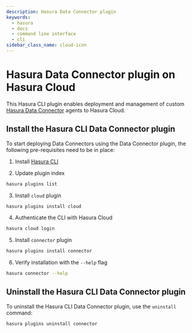 ```yaml
---
description: Hasura Data Connector plugin
keywords:
  - hasura
  - docs
  - command line interface
  - cli
sidebar_class_name: cloud-icon
---
```



# Hasura Data Connector plugin on Hasura Cloud

<ProductBadge free pro ee />

This Hasura CLI plugin enables deployment and management of custom
[Hasura Data Connector](https://hasura.io/docs/latest/databases/data-connectors/) agents to Hasura Cloud.

## Install the Hasura CLI Data Connector plugin

To start deploying Data Connectors using the Data Connector plugin, the following pre-requisites need to be in place:

1. Install [Hasura CLI](/hasura-cli/install-hasura-cli.mdx)

2. Update plugin index

```bash
hasura plugins list
```

3. Install `cloud` plugin

```bash
hasura plugins install cloud
```

4. Authenticate the CLI with Hasura Cloud

```bash
hasura cloud login
```

5. Install `connector` plugin

```bash
hasura plugins install connector
```

6. Verify installation with the `--help` flag

```bash
hasura connector --help
```

## Uninstall the Hasura CLI Data Connector plugin

To uninstall the Hasura CLI Data Connector plugin, use the `uninstall` command:

```bash
hasura plugins uninstall connector
```
